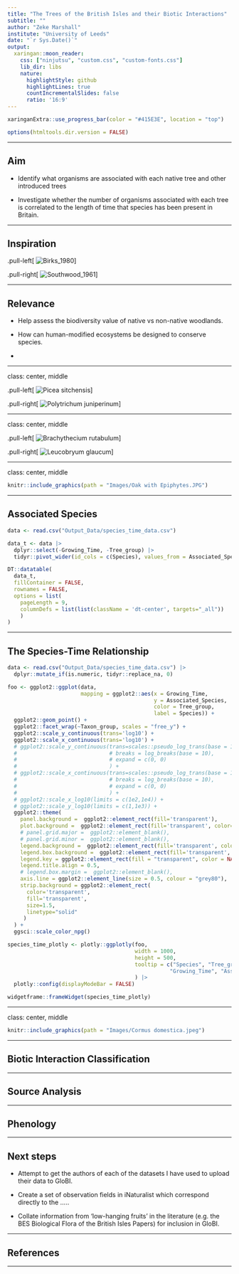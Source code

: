 ```yaml
---
title: "The Trees of the British Isles and their Biotic Interactions"
subtitle: ""
author: "Zeke Marshall"
institute: "University of Leeds"
date: "`r Sys.Date()`"
output:
  xaringan::moon_reader:
    css: ["ninjutsu", "custom.css", "custom-fonts.css"]
    lib_dir: libs
    nature:
      highlightStyle: github
      highlightLines: true
      countIncrementalSlides: false
      ratio: '16:9'
---
```


```r
xaringanExtra::use_progress_bar(color = "#415E3E", location = "top")
```


```r
options(htmltools.dir.version = FALSE)
```


---

## Aim

* Identify what organisms are associated with each native tree and 
other introduced trees

* Investigate whether the number of organisms associated with each tree is
correlated to the length of time that species has been present in Britain.

---

## Inspiration

.pull-left[
![Birks_1980](Images/Birks_1980.PNG)
]

.pull-right[
![Southwood_1961](Images/Southwood_1961.PNG)
]

---

## Relevance

* Help assess the biodiversity value of native vs non-native woodlands.

* How can human-modified ecosystems be designed to conserve species.

* 

---

class: center, middle

.pull-left[
![Picea sitchensis](Images/Picea sitchensis.JPG)
]

.pull-right[
![Polytrichum juniperinum](Images/Polytrichum juniperinum.JPG)
]

---

class: center, middle

.pull-left[
![Brachythecium rutabulum](Images/Brachythecium rutabulum.JPG)
]

.pull-right[
![Leucobryum glaucum](Images/Leucobryum glaucum.JPG)
]

---

class: center, middle

```r

knitr::include_graphics(path = "Images/Oak with Epiphytes.JPG")


```

---

## Associated Species

```r

data <- read.csv("Output_Data/species_time_data.csv")

data_t <- data |> 
  dplyr::select(-Growing_Time, -Tree_group) |> 
  tidyr::pivot_wider(id_cols = c(Species), values_from = Associated_Species, names_from = Taxon_group)

DT::datatable(
  data_t,
  fillContainer = FALSE, 
  rownames = FALSE,
  options = list(
    pageLength = 9,
    columnDefs = list(list(className = 'dt-center', targets="_all"))
    )
)

```


---

## The Species-Time Relationship

```r

data <- read.csv("Output_Data/species_time_data.csv") |> 
  dplyr::mutate_if(is.numeric, tidyr::replace_na, 0)

foo <- ggplot2::ggplot(data,
                       mapping = ggplot2::aes(x = Growing_Time,
                                              y = Associated_Species,
                                              color = Tree_group,
                                              label = Species)) +
  ggplot2::geom_point() +
  ggplot2::facet_wrap(~Taxon_group, scales = "free_y") +
  ggplot2::scale_y_continuous(trans='log10') +
  ggplot2::scale_x_continuous(trans='log10') +
  # ggplot2::scale_y_continuous(trans=scales::pseudo_log_trans(base = 10), 
  #                             # breaks = log_breaks(base = 10),
  #                             # expand = c(0, 0)
  #                             ) +
  # ggplot2::scale_x_continuous(trans=scales::pseudo_log_trans(base = 10), 
  #                             # breaks = log_breaks(base = 10),
  #                             # expand = c(0, 0)
  #                             ) +
  # ggplot2::scale_x_log10(limits = c(1e2,1e4)) +
  # ggplot2::scale_y_log10(limits = c(1,1e3)) +
  ggplot2::theme(
    panel.background =  ggplot2::element_rect(fill='transparent'),
    plot.background =  ggplot2::element_rect(fill='transparent', color=NA),
    # panel.grid.major =  ggplot2::element_blank(),
    # panel.grid.minor =  ggplot2::element_blank(),
    legend.background =  ggplot2::element_rect(fill='transparent', color = NA),
    legend.box.background =  ggplot2::element_rect(fill='transparent', color = NA),
    legend.key = ggplot2::element_rect(fill = "transparent", color = NA),
    legend.title.align = 0.5,
    # legend.box.margin =  ggplot2::element_blank(), 
    axis.line = ggplot2::element_line(size = 0.5, colour = "grey80"),
    strip.background = ggplot2::element_rect(
      color='transparent', 
      fill='transparent', 
      size=1.5, 
      linetype="solid"
     )
  ) + 
  ggsci::scale_color_npg()

species_time_plotly <- plotly::ggplotly(foo,
                                        width = 1000,
                                        height = 500,
                                        tooltip = c("Species", "Tree_group",
                                                   "Growing_Time", "Associated_Species")
                                        ) |>
  plotly::config(displayModeBar = FALSE)

widgetframe::frameWidget(species_time_plotly)

```


---

class: center, middle

```r

knitr::include_graphics(path = "Images/Cormus domestica.jpeg")


```

---

## Biotic Interaction Classification

---

## Source Analysis

---

## Phenology

---

## Next steps

* Attempt to get the authors of each of the datasets I have used to upload their
data to GloBI.

* Create a set of observation fields in iNaturalist which correspond directly to 
the .....

* Collate information from 'low-hanging fruits' in the literature (e.g. the BES
Biological Flora of the British Isles Papers) for inclusion in GloBI.

---

## References

---
